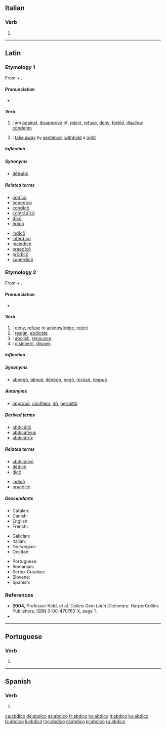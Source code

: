 ==Italian==

===Verb===
{{head|it|verb form}}

# {{inflection of|abdicare||1|s|pres|indc|lang=it}}

----

==Latin==

===Etymology 1===
From {{m|la|ab||from}} + {{m|la|dīcō||I say}}.

====Pronunciation====
* {{la-pronunc|abdīcō}}

====Verb====
{{la-verb|abdīcō|abdīcere|abdīxī|abdictum|conj=irreg}}

# {{label|la|of an unfavorable omen}} I am [[against]], [[disapprove]] of, [[reject]], [[refuse]], [[deny]], [[forbid]], [[disallow]], [[condemn]]
# {{label|la|legal}} I [[take away]] by [[sentence]], [[withhold]] a [[right]]

=====Inflection=====
{{la-conj-irreg|dico|ab}}

=====Synonyms=====
* {{sense|withhold}} [[detraho|dētrahō]]

=====Related terms=====
{{top2}}
* [[addico#Latin|addīcō]]
* [[benedico#Latin|benedīcō]]
* [[condico|condīcō]]
* [[contradico|contrādīcō]]
* [[dico#Latin|dīcō]]
* [[edico|ēdīcō]]
{{mid2}}
* [[indico#Latin|indīcō]]
* [[interdico#Latin|interdīcō]]
* [[maledico#Latin|maledīcō]]
* [[praedico|praedīcō]]
* [[prodico|prōdīcō]]
* [[superdico|superdīcō]]
{{bottom}}

===Etymology 2===
From {{m|la|ab||from}} + {{m|la|dicō||I dedicate}}.

====Pronunciation====
* {{la-pronunc|abdicō}}

====Verb====
{{la-verb|abdicō|abdicāre|abdicāvī|abdicātum|conj=1}}

# I [[deny]], [[refuse]] to [[acknowledge]], [[reject]]
# I [[resign]], [[abdicate]]
# I [[abolish]], [[renounce]]
# I [[disinherit]], [[disown]]

=====Inflection=====
{{la-conj-1st|abdic|abdicāv|abdicāt}}

=====Synonyms=====
* {{sense|deny, reject}} [[abnego|abnegō]], [[abnuo|abnuō]], [[denego|dēnegō]], [[nego#Latin|negō]], [[recuso|recūsō]], [[respuo|respuō]]

=====Antonyms=====
* {{sense|deny, reject}} [[approbo|approbō]], [[confiteor|cōnfiteor]], [[do#Latin|dō]], [[permitto|permittō]]

=====Derived terms=====
* [[abdicatio|abdicātiō]]
* [[abdicativus|abdicatīvus]]
* [[abdicatrix|abdicātrīx]]

=====Related terms=====
{{top2}}
* [[abdicative#Latin|abdicātīvē]]
* [[dedico#Latin|dēdicō]]
* [[dico#Latin|dicō]]
{{mid2}}
* [[indico#Latin|indicō]]
* [[praedico|praedicō]]
{{bottom}}

=====Descendants=====
{{rel-top3|Descendants}}
* Catalan: {{l|ca|abdicar}}
* Danish: {{l|da|abdicere}}
* English: {{l|en|abdicate}}
* French: {{l|fr|abdiquer}}
{{rel-mid3}}
* Galician: {{l|gl|abdicar}}
* Italian: {{l|it|abdicare}}
* Norwegian: {{l|no|abdisere}}
* Occitan: {{l|oc|abdicar}}
{{rel-mid3}}
* Portuguese: {{l|pt|abdicar}}
* Romanian: {{l|ro|abdica}}
* Serbo-Croatian: {{l|sh|abdicirati}}
* Slovene: {{l|sl|abdicirati}}
* Spanish: {{l|es|abdicar}}
{{rel-bottom}}

===References===
* '''2004,''' Professor Kidd, et al. ''Collins Gem Latin Dictionary''. HarperCollins Publishers, ISBN 0-00-470763-X, page 1.
* {{R:L&S}}

----

==Portuguese==

===Verb===
{{pt-verb-form}}

# {{inflection of|abdicar||1|s|pres|indc|lang=pt}}

----

==Spanish==

===Verb===
{{es-verb-form}}

# {{es-verb form of|ending=ar|mood=indicative|tense=present|pers=1|number=singular|abdicar}}

[[ca:abdico]]
[[de:abdico]]
[[es:abdico]]
[[fr:abdico]]
[[ko:abdico]]
[[it:abdico]]
[[ku:abdico]]
[[la:abdico]]
[[li:abdico]]
[[mg:abdico]]
[[nl:abdico]]
[[pl:abdico]]
[[ru:abdico]]